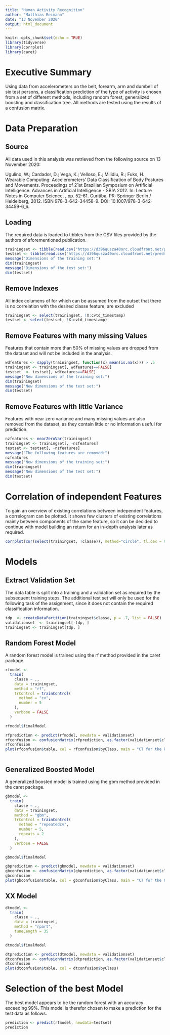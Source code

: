 ```yaml
---
title: "Human Activity Recognition"
author: "Matthias Reimann"
date: "13 November 2020"
output: html_document
---
```


```r
knitr::opts_chunk$set(echo = TRUE)
library(tidyverse)
library(corrplot)
library(caret)
```

# Executive Summary

Using data from accelerometers on the belt, forearm, arm and dumbell of six test persons, a classification prediction of the type of activity is chosen from a set of different methods, including random forest, generalized boosting and classification tree. All methods are tested using the results of a confusion matrix.

# Data Preparation

## Source

All data used in this analysis was retrieved from the following source on 13 November 2020:

Ugulino, W.; Cardador, D.; Vega, K.; Velloso, E.; Milidiu, R.; Fuks, H. Wearable Computing: Accelerometers' Data Classification of Body Postures and Movements. Proceedings of 21st Brazilian Symposium on Artificial Intelligence. Advances in Artificial Intelligence - SBIA 2012. In: Lecture Notes in Computer Science. , pp. 52-61. Curitiba, PR: Springer Berlin / Heidelberg, 2012. ISBN 978-3-642-34458-9. DOI: 10.1007/978-3-642-34459-6_6.


## Loading

The required data is loaded to tibbles from the CSV files provided by the authors of aforementioned publication.

```r
trainingset <- tibble(read.csv("https://d396qusza40orc.cloudfront.net/predmachlearn/pml-training.csv"))
testset <- tibble(read.csv("https://d396qusza40orc.cloudfront.net/predmachlearn/pml-testing.csv"))
message("Dimensions of the training set:")
dim(trainingset)
message("Dimensions of the test set:")
dim(testset)
```

## Remove Indexes

All index columens of for which can be assumed from the outset that there is no correlation with the desired classe feature, are excluded 

```r
trainingset <- select(trainingset, !X:cvtd_timestamp)
testset <- select(testset, !X:cvtd_timestamp)
```

## Remove Features with many missing Values

Features that contain more than 50% of missing values are dropped from the dataset and will not be included in the analysis.

```r
wdfeatures <- sapply(trainingset, function(x) mean(is.na(x))) > .5
trainingset <- trainingset[, wdfeatures==FALSE]
testset  <- testset[, wdfeatures==FALSE]
message("New dimensions of the training set:")
dim(trainingset)
message("New dimensions of the test set:")
dim(testset)
```

## Remove Features with little Variance

Features with near zero variance and many missing values are also removed from the dataset, as they contain little or no information useful for prediction.

```r
nzfeatures <- nearZeroVar(trainingset)
trainingset <- trainingset[, -nzfeatures]
testset <- testset[, -nzfeatures]
message("The following features are removed:")
nzfeatures
message("New dimensions of the training set:")
dim(trainingset)
message("New dimensions of the test set:")
dim(testset)
```

# Correlation of independent Features

To gain an overview of existing correlations between independent features, a correlogram can be plotted. It shows few clusters of existing correlations mainly between components of the same feature, so it can be decided to continue with model building an return for an in-depth analysis later as required.

```r
corrplot(cor(select(trainingset, !classe)), method="circle", tl.cex = 0.5)
```


# Models

## Extract Validation Set

The data table is split into a training and a validation set as required by the subsequent training steps. The additional test set will only be used for the following task of the assignment, since it does not contain the required classification information.

```r
tdp  <- createDataPartition(trainingset$classe, p = .7, list = FALSE)
validationset  <- trainingset[-tdp, ]
trainingset <- trainingset[tdp, ]
```


## Random Forest Model

A random forest model is trained using the rf method provided in the caret package.

```r
rfmodel <-
  train(
    classe ~ .,
    data = trainingset,
    method = "rf",
    trControl = trainControl(
      method = "cv",
      number = 5
    ),
    verbose = FALSE
  )

rfmodel$finalModel
```



```r
rfprediction <- predict(rfmodel, newdata = validationset)
rfconfusion <- confusionMatrix(rfprediction, as.factor(validationset$classe))
rfconfusion
plot(rfconfusion$table, col = rfconfusion$byClass, main = "CT for the Random Forest Model")
```




```r

```



## Generalized Boosted Model

A generalized boosted model is trained using the gbm method provided in the caret package.

```r
gbmodel <-
  train(
    classe ~ .,
    data = trainingset,
    method = "gbm",
    trControl = trainControl(
      method = "repeatedcv",
      number = 5,
      repeats = 2
    ),
    verbose = FALSE
  )

gbmodel$finalModel
```



```r
gbprediction <- predict(gbmodel, newdata = validationset)
gbconfusion <- confusionMatrix(gbprediction, as.factor(validationset$classe))
gbconfusion
plot(gbconfusion$table, col = gbconfusion$byClass, main = "CT for the Generalized Boosted Model")
```


## XX Model

```r
dtmodel <-
  train(
    classe ~ .,
    data = trainingset,
    method = "rpart",
    tuneLength = 35
  )

dtmodel$finalModel
```

```r
dtprediction <- predict(dtmodel, newdata = validationset)
dtconfusion <- confusionMatrix(dtprediction, as.factor(validationset$classe))
dtconfusion
plot(dtconfusion$table, col = dtconfusion$byClass)
```

# Selection of the best Model

The best model appears to be the random forest with an accuracy exceeding 99%. This model is therefor chosen to make a prediction for the test data as follows.

```r
prediction <- predict(rfmodel, newdata=testset)
prediction
```
